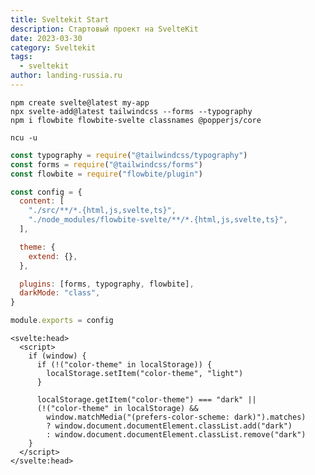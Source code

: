 ```yaml
---
title: Sveltekit Start
description: Стартовый проект на SvelteKit
date: 2023-03-30
category: Sveltekit
tags:
  - sveltekit
author: landing-russia.ru
---
```


```
npm create svelte@latest my-app
npx svelte-add@latest tailwindcss --forms --typography
npm i flowbite flowbite-svelte classnames @popperjs/core

ncu -u
```

```js
const typography = require("@tailwindcss/typography")
const forms = require("@tailwindcss/forms")
const flowbite = require("flowbite/plugin")

const config = {
  content: [
    "./src/**/*.{html,js,svelte,ts}",
    "./node_modules/flowbite-svelte/**/*.{html,js,svelte,ts}",
  ],

  theme: {
    extend: {},
  },

  plugins: [forms, typography, flowbite],
  darkMode: "class",
}

module.exports = config
```

```svelte
<svelte:head>
  <script>
    if (window) {
      if (!("color-theme" in localStorage)) {
        localStorage.setItem("color-theme", "light")
      }

      localStorage.getItem("color-theme") === "dark" ||
      (!("color-theme" in localStorage) &&
        window.matchMedia("(prefers-color-scheme: dark)").matches)
        ? window.document.documentElement.classList.add("dark")
        : window.document.documentElement.classList.remove("dark")
    }
  </script>
</svelte:head>
```
